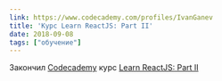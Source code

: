 ```yaml
---
link: https://www.codecademy.com/profiles/IvanGanev
title: 'Курс Learn ReactJS: Part II'
date: 2018-09-08
tags: ["обучение"]
---
```


Закончил [Сodecademy](https://www.codecademy.com/profiles/IvanGanev) курс [Learn ReactJS: Part II](https://www.codecademy.com/learn/react-102)